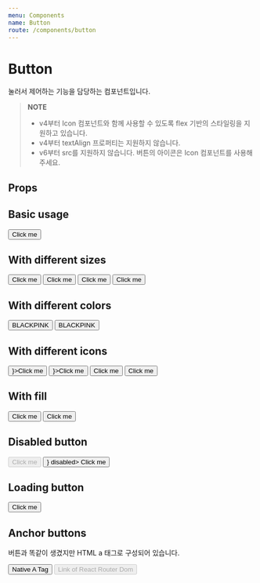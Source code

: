 ```yaml
---
menu: Components
name: Button
route: /components/button
---
```



# Button

눌러서 제어하는 기능을 담당하는 컴포넌트입니다.

> **NOTE**
>
> - v4부터 Icon 컴포넌트와 함께 사용할 수 있도록 flex 기반의 스타일링을 지원하고 있습니다.
> - v4부터 textAlign 프로퍼티는 지원하지 않습니다.
> - v6부터 src를 지원하지 않습니다. 버튼의 아이콘은 Icon 컴포넌트를 사용해주세요.

## Props

<PropsTable of={Button} />

## Basic usage

<Playground>
  <Button>Click me</Button>
</Playground>

## With different sizes

<Playground>
  <Button size="lg">Click me</Button>
  <Button size="md">Click me</Button>
  <Button size="sm">Click me</Button>
  <Button size="xs">Click me</Button>
</Playground>

## With different colors

<Playground>
  <Button color="black" backgroundColor="pink">
    BLACKPINK
  </Button>
  <Button color="pink" backgroundColor="black">
    BLACKPINK
  </Button>
</Playground>

## With different icons

<Playground>
  <Button leftIcon={<Icon.Add fillColor={Colors.white} />}>Click me</Button>
  <Button rightIcon={<Icon.Add fillColor={Colors.white} />}>Click me</Button>
  <Button>
    <Icon.Add fillColor={Colors.white} size={16} />
    <span style={{ marginLeft: '4px' }}>Click me</span>
  </Button>
  <Button>
    <span style={{ marginRight: '4px' }}>Click me</span>
    <Icon.Add fillColor={Colors.white} size={16} />
  </Button>
</Playground>

## With fill

<Playground>
  <Button>Click me</Button>
  <Button fill>Click me</Button>
</Playground>

## Disabled button

<Playground>
  <Button disabled>Click me</Button>
  <Button rightIcon={<Icon.Heart fillColor={Colors.red600} />} disabled>
    Click me
  </Button>
</Playground>

## Loading button

<Playground>
  <Button loading>Click me</Button>
</Playground>

## Anchor buttons

버튼과 똑같이 생겼지만 HTML a 태그로 구성되어 있습니다.

<Playground>
  <Button href="/" target="_blank">
    Native A Tag
  </Button>
  <Button to="/" target="_blank" disabled>
    Link of React Router Dom
  </Button>
</Playground>
